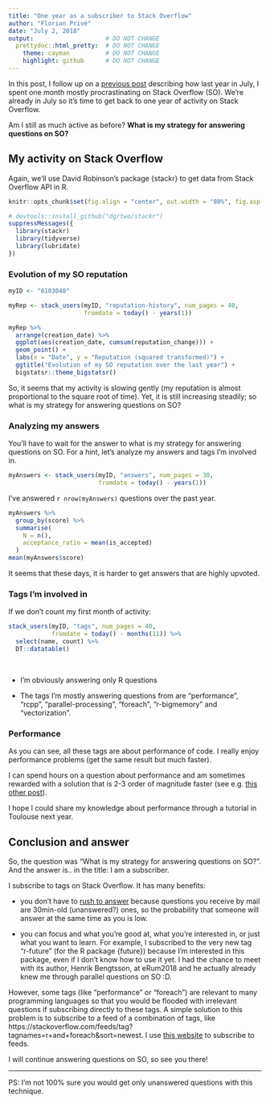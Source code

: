 ```yaml
---
title: "One year as a subscriber to Stack Overflow"
author: "Florian Privé"
date: "July 2, 2018"
output:                    # DO NOT CHANGE
  prettydoc::html_pretty:  # DO NOT CHANGE
    theme: cayman          # DO NOT CHANGE
    highlight: github      # DO NOT CHANGE
---
```


In this post, I follow up on a [previous post](https://privefl.github.io/blog/one-month-as-a-procrastinator-on-stack-overflow/) describing how last year in July, I spent one month mostly procrastinating on Stack Overflow (SO). We're already in July so it's time to get back to one year of activity on Stack Overflow. 

Am I still as much active as before? **What is my strategy for answering questions on SO?**

## My activity on Stack Overflow

Again, we'll use David Robinson's package {stackr} to get data from Stack Overflow API in R.

```r
knitr::opts_chunk$set(fig.align = "center", out.width = "80%", fig.asp = 0.75, fig.width = 8)
```

```r
# devtools::install_github("dgrtwo/stackr")
suppressMessages({
  library(stackr)
  library(tidyverse)
  library(lubridate)
})
```


### Evolution of my SO reputation

```r
myID <- "6103040"

myRep <- stack_users(myID, "reputation-history", num_pages = 40,
                     fromdate = today() - years(1))

myRep %>%
  arrange(creation_date) %>%
  ggplot(aes(creation_date, cumsum(reputation_change))) +
  geom_point() +
  labs(x = "Date", y = "Reputation (squared transformed)") +
  ggtitle("Evolution of my SO reputation over the last year") + 
  bigstatsr::theme_bigstatsr()
```

So, it seems that my activity is slowing gently (my reputation is almost proportional to the square root of time). Yet, it is still increasing steadily; so what is my strategy for answering questions on SO?

### Analyzing my answers

You'll have to wait for the answer to what is my strategy for answering questions on SO. For a hint, let's analyze my answers and tags I'm involved in.

```r
myAnswers <- stack_users(myID, "answers", num_pages = 30,
                         fromdate = today() - years(1))
```

I've answered `r nrow(myAnswers)` questions over the past year.

```r
myAnswers %>% 
  group_by(score) %>%
  summarise(
    N = n(),
    acceptance_ratio = mean(is_accepted)
  )
mean(myAnswers$score)
```

It seems that these days, it is harder to get answers that are highly upvoted. 


### Tags I'm involved in

If we don't count my first month of activity:

```r
stack_users(myID, "tags", num_pages = 40,
            fromdate = today() - months(11)) %>%
  select(name, count) %>%
  DT::datatable() 
```

<br/>

- I'm obviously answering only R questions

- The tags I'm mostly answering questions from are "performance", "rcpp", "parallel-processing", "foreach", "r-bigmemory" and "vectorization". 


### Performance

As you can see, all these tags are about performance of code.
I really enjoy performance problems (get the same result but much faster).

I can spend hours on a question about performance and am sometimes rewarded with a solution that is 2-3 order of magnitude faster (see e.g. [this other post](https://privefl.github.io/blog/performance-when-algorithmics-meets-mathematics/)).

I hope I could share my knowledge about performance through a tutorial in Toulouse next year.

## Conclusion and answer

So, the question was "What is my strategy for answering questions on SO?". And the answer is.. in the title: I am a subscriber.

I subscribe to tags on Stack Overflow. It has many benefits:

- you don't have to [rush to answer](https://meta.stackexchange.com/questions/9731/fastest-gun-in-the-west-problem) because questions you receive by mail are 30min-old (unanswered?) ones, so the probability that someone will answer at the same time as you is low.

- you can focus and what you're good at, what you're interested in, or just what you want to learn. For example, I subscribed to the very new tag "r-future" (for the R package {future}) because I'm interested in this package, even if I don't know how to use it yet. I had the chance to meet with its author, Henrik Bengtsson, at eRum2018 and he actually already knew me through parallel questions on SO :D.

However, some tags (like "performance" or "foreach") are relevant to many programming languages so that you would be flooded with irrelevant questions if subscribing directly to these tags. A simple solution to this problem is to subscribe to a feed of a combination of tags, like https://stackoverflow.com/feeds/tag?tagnames=r+and+foreach&sort=newest. I use [this website](https://blogtrottr.com/) to subscribe to feeds.

I will continue answering questions on SO, so see you there!

***

PS: I'm not 100% sure you would get only unanswered questions with this technique.